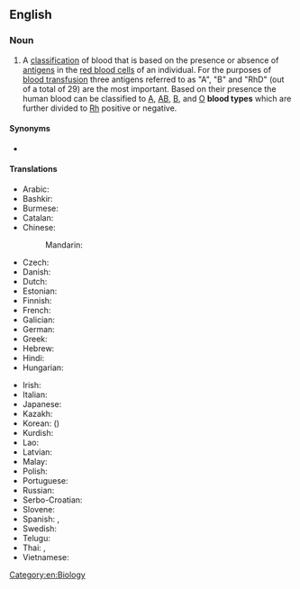 {{also|blood-type}}
==English==
{{wikipedia}}

===Noun===
{{en-noun}}

# A [[classification]] of blood that is based on the presence or absence of [[antigen|antigens]] in the [[red blood cell|red blood cells]] of an individual. For the purposes of [[blood transfusion]] three antigens referred to as "A", "B" and "RhD" (out of a total of 29) are the most important. Based on their presence the human blood can be classified to [[A]], [[AB]], [[B]], and [[O]] '''blood types''' which are further divided to [[Rh]] positive or negative.

====Synonyms====
* {{l|en|blood group}}

====Translations====
{{trans-top|blood classification}}
* Arabic: {{t|ar|فَصِيلَة دَم}}
* Bashkir: {{t|ba|ҡан төркөмө}}
* Burmese: {{t+|my|သွေးအုပ်စု}}
* Catalan: {{t|ca|grup sanguini|m}}
* Chinese:
*: Mandarin: {{t+|cmn|血型|tr=xuèxíng|sc=Hani}}
* Czech: {{t|cs|krevní skupina|f}}
* Danish: {{t+|da|blodtype}}
* Dutch: {{t+|nl|bloedgroep|f}}
* Estonian: {{t|et|vererühm}}
* Finnish: {{t+|fi|veriryhmä}}
* French: {{t+|fr|groupe sanguin|m}}
* Galician: {{t+|gl|grupo sanguíneo|m}}
* German: {{t+|de|Blutgruppe|f}}
* Greek: {{t+|el|ομάδα αίματος}}
* Hebrew: {{t|he|סוג דם}}
* Hindi: {{t|hi|रक्त प्रकार|m}}
* Hungarian: {{t+|hu|vércsoport}}
{{trans-mid}}
* Irish: {{t|ga|fuilghrúpa|m}}
* Italian: {{t+|it|gruppo sanguigno|m}}
* Japanese: {{t+|ja|血液型|tr=けつえきがた, ketsuekigata|sc=Jpan}}
* Kazakh: {{t|kk|қан тобы|sc=Cyrl}}
* Korean: {{t+|ko|혈액형}} ({{t+|ko|血液型}})
* Kurdish: {{t+|ku|komeleya xwînê|f}}
* Lao: {{t+|lo|ໝວດເລືອດ}}
* Latvian: {{t|lv|asinsgrupa|f}}
* Malay: {{t|ms|jenis darah}}
* Polish: {{t+|pl|grupa krwi|f}}
* Portuguese: {{t|pt|tipo sanguíneo|m}}
* Russian: {{t+|ru|гру́ппа кро́ви|f}}
* Serbo-Croatian: {{t|sh|крвна група|f|sc=Cyrl}}
* Slovene: {{t+|sl|krvna skupina|f}}
* Spanish: {{t|es|grupo sanguíneo|m}}, {{t|es|tipo de sangre|m}}
* Swedish: {{t+|sv|blodgrupp|c}}
* Telugu: {{t+|te|శ్రేణి}}
* Thai: {{t|th|หมู่เลือด}}, {{t|th|หมู่โลหิต}}
* Vietnamese: {{t|vi|nhóm máu}}
{{trans-bottom}}

[[Category:en:Biology]]